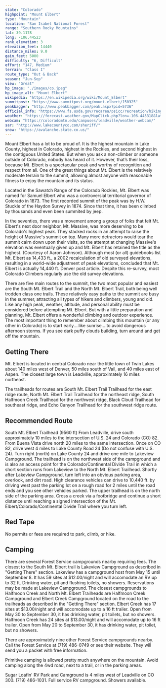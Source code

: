```yaml
---
state: "Colorado"
highpoint: "Mount Elbert"
type: "Mountain"
location: "San Isabel National Forest"
range: "Southern Rocky Mountains"
lat: 39.1178
long: -106.44523
rank_elevation: 3
elevation_feet: 14440
distance_miles: 9.0
gain_feet: 5000
difficulty: "6, Difficult"
effort: "147, Medium"
terrain: "Class I"
route_type: "Out & Back"
season: "Jun-Sep"
view: "Great"
hp_image: "./images/co.jpeg"
hp_image_alt: "Mount Elbert"
wikipedia: "https://en.wikipedia.org/wiki/Mount_Elbert"
summitpost: "https://www.summitpost.org/mount-elbert/150325"
peakbagger: "http://www.peakbagger.com/peak.aspx?pid=5736"
official_info: "https://www.fs.usda.gov/recarea/psicc/recreation/hiking/recarea/?recid=12506&actid=50"
weather: "https://forecast.weather.gov/MapClick.php?lon=-106.445318&lat=39.117838"
webcam: "https://coloradomtn.edu/campuses/leadville/weather-webcam/"
sar: "http://www.lakecountyco.com/sheriff/"
snow: "https://avalanche.state.co.us/"
---
```


Mount Elbert has a lot to be proud of. It is the highest mountain in Lake County, highest in Colorado, highest in the Rockies, and second highest in the contiguous United States. But when you ask a non-climber or someone outside of Colorado, nobody has heard of it. However, that’s their loss, because Mt. Elbert is a spectacular peak and worthy of recognition and respect from all. One of the great things about Mt. Elbert is the relatively moderate terrain to the summit, allowing almost anyone with reasonable fitness to enjoy the mountain and its status.

Located in the Sawatch Range of the Colorado Rockies, Mt. Elbert was named for Samuel Elbert who was a controversial territorial governor of Colorado in 1873. The first recorded summit of the peak was by H.W. Stuckle of the Haydon Survey in 1874. Since that time, it has been climbed by thousands and even been summited by jeep.

In the seventies, there was a movement among a group of folks that felt Mt. Elbert's next door neighbor, Mt. Massive, was more deserving to be Colorado's highest peak. They stacked rocks in an attempt to raise the height of Massive's summit on top. Many more detractors would tear the summit cairn down upon their visits, so the attempt at changing Massive's elevation was eventually given up and Mt. Elbert has retained the title as the highest. (Courtesy of Aaron Johnson). Although most (or all) guidebooks list Mt. Elbert as 14,433 ft., a 2002 recalculation of old surveyed elevations, resulting in a world-wide adjustment of peak elevations, concluded that Mt. Elbert is actually 14,440 ft. Denver post article. Despite this re-survey, most Colorado Climbers regularly use the old survey elevations.

There are five main routes to the summit, the two most popular and easiest are the South Mt. Elbert Trail and the North Mt. Elbert Trail, both being well trodden class one trails. These relatively easy paths to the summit are busy in the summer, attracting all types of hikers and climbers, young and old. Like any high peak, weather, altitude, and personal ability must be considered before attempting Mt. Elbert. But with a little preparation and planning, Mt. Elbert offers a wonderful climbing and outdoor experience. The most important thing to remember about climbing this mountain (or any other in Colorado) is to start early....like sunrise....to avoid dangerous afternoon storms. If you see dark puffy clouds building, turn around and get off the mountain.

## Getting There
Mt. Elbert is located in central Colorado near the little town of Twin Lakes about 140 miles west of Denver, 50 miles south of Vail, and 40 miles east of Aspen. The closest large town is Leadville, approximately 16 miles northeast.

The trailheads for routes are South Mt. Elbert Trail Trailhead for the east ridge route, North Mt. Elbert Trail Trailhead for the northeast ridge, South Halfmoon Creek Trailhead for the northwest ridge, Black Cloud Trailhead for southeast ridge, and Echo Canyon Trailhead for the southwest ridge route.

## Recommended Route
South Mt. Elbert Trailhead (9560 ft) From Leadville, drive south approximately 10 miles to the intersection of U.S. 24 and Colorado (CO) 82. From Buena Vista drive north 20 miles to the same intersection. Once on CO 82, drive west 4 miles to Lake County Road 24 (Do not confuse with U.S. 24). Turn right (north) on Lake County 24 and drive one mile to Lakeview Campground. The trailhead is on the northwest side of the campground and is also an access point for the Colorado/Continental Divide Trail in which a short section runs from Lakeview to the North Mt. Elbert Trailhead. Shortly after Lakeview Campground, turn left into an obvious parking area, overlook, and dirt road. High clearance vehicles can drive to 10,440 ft. by driving west past the parking lot on a rough road for 2 miles until the road ends and you see other vehicles parked. The upper trailhead is on the north side of the parking area. Cross a creek via a footbridge and continue a short distance until reaching a signed intersection of the Mt. Elbert/Colorado/Continental Divide Trail where you turn left.

## Red Tape
No permits or fees are required to park, climb, or hike.

## Camping
There are several Forest Service campgrounds nearby requiring fees. The closest to the South Mt. Elbert trail is Lakeview Campground as described in "Getting There" section. Lakeview has a campground host from May 15 until September 8. It has 59 sites at $12.00/night and will accomodate an RV up to 32 ft. Drinking water, pit and flushing toilets, no showers. Reservations may be made at Lakeview Campground. The closest campgrounds to Halfmoon Creek and North Mt. Elbert Trailheads are Halfmoon Creek Campground and Elbert Creek Campground located on the road to the trailheads as described in the "Getting There" section. Elbert Creek has 17 sites at $13.00/night and will accomodate up to a 16 ft trailer. Open from May 30 to September 30, it has drinking water, pit toilets, but no showers. Halfmoon Creek has 24 sites at $13.00/night and will accomodate up to 16 ft trailer. Open from May 20 to September 30, it has drinking water, pit toilet, but no showers.

There are approximately nine other Forest Service campgrounds nearby. Call the Forest Service at (719) 486-0749 or see their website. They will send you a packet with free information.

Primitive camping is allowed pretty much anywhere on the mountain. Avoid camping along the 4wd road, next to a trail, or in the parking areas.

Sugar Loafin' RV Park and Camground is 4 miles west of Leadville on CO 300. (719) 486-1031. Full service RV campground. Showers available.
